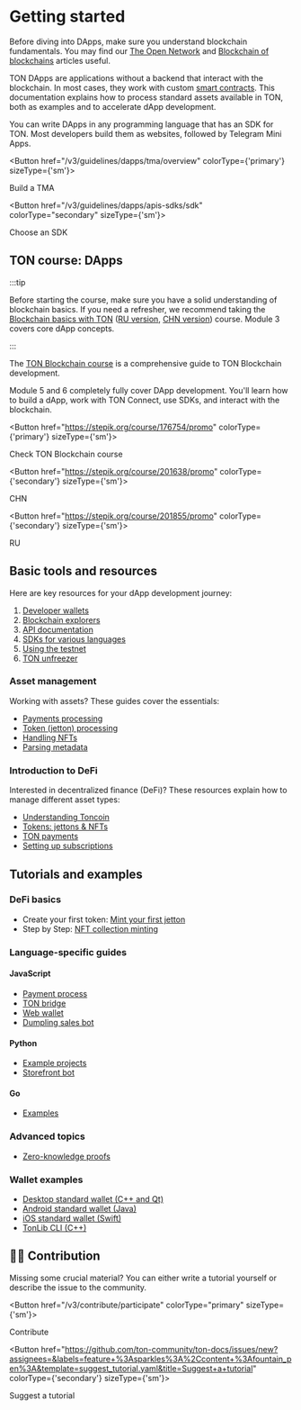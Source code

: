 

# Getting started
Before diving into DApps, make sure you understand blockchain fundamentals. You may find our [The Open Network](/v3/concepts/dive-into-ton/introduction) and [Blockchain of blockchains](/v3/concepts/dive-into-ton/ton-blockchain/blockchain-of-blockchains) articles useful.

TON DApps are applications without a backend that interact with the blockchain. In most cases, they work with custom [smart contracts](/v3/documentation/smart-contracts/overview). This documentation explains how to process standard assets available in TON, both as examples and to accelerate dApp development.

You can write DApps in any programming language that has an SDK for TON. Most developers build them as websites, followed by Telegram Mini Apps.

<Button href="/v3/guidelines/dapps/tma/overview" colorType={'primary'} sizeType={'sm'}>

Build a TMA

</Button>


<Button href="/v3/guidelines/dapps/apis-sdks/sdk" colorType="secondary" sizeType={'sm'}>

Choose an SDK

</Button>



## TON course: DApps

:::tip

Before starting the course, make sure you have a solid understanding of blockchain basics. If you need a refresher, we recommend taking the [Blockchain basics with TON](https://stepik.org/course/201294/promo) ([RU version](https://stepik.org/course/202221/), [CHN version](https://stepik.org/course/200976/)) course.
Module 3 covers core dApp concepts.

:::

The [TON Blockchain course](https://stepik.org/course/176754/) is a comprehensive guide to TON Blockchain development.

Module 5 and 6 completely fully cover DApp development. You'll learn how to build a dApp, work with TON Connect, use SDKs, and interact with the blockchain.


<Button href="https://stepik.org/course/176754/promo"
        colorType={'primary'} sizeType={'sm'}>

Check TON Blockchain course

</Button>


<Button href="https://stepik.org/course/201638/promo"
        colorType={'secondary'} sizeType={'sm'}>

CHN

</Button>


<Button href="https://stepik.org/course/201855/promo"
        colorType={'secondary'} sizeType={'sm'}>

RU

</Button>


## Basic tools and resources

Here are key resources for your dApp development journey:

1. [Developer wallets](/v3/concepts/dive-into-ton/ton-ecosystem/wallet-apps)
2. [Blockchain explorers](/v3/concepts/dive-into-ton/ton-ecosystem/explorers-in-ton)
3. [API documentation](/v3/guidelines/dapps/apis-sdks/api-types)
4. [SDKs for various languages](/v3/guidelines/dapps/apis-sdks/sdk)
5. [Using the testnet](/v3/documentation/smart-contracts/getting-started/testnet)
6. [TON unfreezer](https://unfreezer.ton.org/)

### Asset management

Working with assets? These guides cover the essentials:

- [Payments processing](/v3/guidelines/dapps/asset-processing/payments-processing)
- [Token (jetton) processing](/v3/guidelines/dapps/asset-processing/jettons)
- [Handling NFTs](/v3/guidelines/dapps/asset-processing/nft-processing/nfts)
- [Parsing metadata](/v3/guidelines/dapps/asset-processing/nft-processing/metadata-parsing)

### Introduction to DeFi

Interested in decentralized finance (DeFi)? These resources explain how to manage different asset types:

- [Understanding Toncoin](/v3/documentation/dapps/defi/coins)
- [Tokens: jettons & NFTs](/v3/documentation/dapps/defi/tokens)
- [TON payments](/v3/documentation/dapps/defi/ton-payments)
- [Setting up subscriptions](/v3/documentation/dapps/defi/subscriptions)

## Tutorials and examples

### DeFi basics

- Create your first token: [Mint your first jetton](/v3/guidelines/dapps/tutorials/mint-your-first-token)
- Step by Step: [NFT collection minting](/v3/guidelines/dapps/tutorials/nft-minting-guide)

### Language-specific guides

#### JavaScript

- [Payment process](https://github.com/toncenter/examples)
- [TON bridge](https://github.com/ton-blockchain/bridge)
- [Web wallet](https://github.com/toncenter/ton-wallet)
- [Dumpling sales bot](/v3/guidelines/dapps/tutorials/telegram-bot-examples/accept-payments-in-a-telegram-bot-js)

#### Python

- [Example projects](https://github.com/psylopunk/pytonlib/tree/main/examples)
- [Storefront bot](/v3/guidelines/dapps/tutorials/telegram-bot-examples/accept-payments-in-a-telegram-bot)

#### Go

- [Examples](https://github.com/xssnick/tonutils-go/tree/master/example)

### Advanced topics

- [Zero-knowledge proofs](/v3/guidelines/dapps/tutorials/zero-knowledge-proofs)

### Wallet examples

- [Desktop standard wallet (C++ and Qt)](https://github.com/ton-blockchain/wallet-desktop)
- [Android standard wallet (Java)](https://github.com/ton-blockchain/wallet-android)
- [iOS standard wallet (Swift)](https://github.com/ton-blockchain/wallet-ios)
- [TonLib CLI (C++)](https://github.com/ton-blockchain/ton/blob/master/tonlib/tonlib/tonlib-cli.cpp)

## 👨‍💻 Contribution

Missing some crucial material? You can either write a tutorial yourself or describe the issue to the community.


<Button href="/v3/contribute/participate" colorType="primary" sizeType={'sm'}>

Contribute

</Button>


<Button href="https://github.com/ton-community/ton-docs/issues/new?assignees=&labels=feature+%3Asparkles%3A%2Ccontent+%3Afountain_pen%3A&template=suggest_tutorial.yaml&title=Suggest+a+tutorial" colorType={'secondary'} sizeType={'sm'}>

Suggest a tutorial

</Button>



<Feedback />

